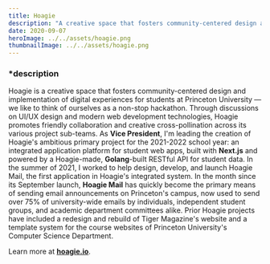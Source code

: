 ```yaml
---
title: Hoagie
description: "A creative space that fosters community-centered design and implementation of web applications; Hoagie is Princeton's campus application club."
date: 2020-09-07
heroImage: ../../assets/hoagie.png
thumbnailImage: ../../assets/hoagie.png
---
```


### \*description

Hoagie is a creative space that fosters community-centered design and implementation of digital experiences for students at Princeton University &#8212; we like to think of ourselves as a non-stop hackathon.
Through discussions on UI/UX design and modern web development technologies, Hoagie promotes friendly collaboration and creative cross-pollination across its various project sub-teams.
As **Vice President**, I'm leading the creation of Hoagie's ambitious primary project for the 2021-2022 school year: an integrated application platform for student web apps,
built with **Next.js** and powered by a Hoagie-made, **Golang**-built RESTful API for student data. In the summer of 2021, I worked to help design, develop, and launch Hoagie Mail, the first application in Hoagie's integrated system.
In the month since its September launch, **Hoagie Mail** has quickly become the primary means of sending email announcements on Princeton's campus, now used to send over 75% of university-wide emails by individuals, independent student groups,
and academic department committees alike.
Prior Hoagie projects have included a redesign and rebuild of Tiger Magazine's website and a template system for the course websites of Princeton University's Computer Science Department.

Learn more at **[hoagie.io](https://hoagie.io)**.
